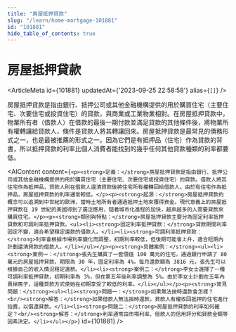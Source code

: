 ```yaml
---
title: "房屋抵押貸款"
slug: "/learn/home-mortgage-101881"
id: "101881"
hide_table_of_contents: true
---
```



# 房屋抵押貸款

<ArticleMeta id={101881} updatedAt={'2023-09-25 22:58:58'} alias={`[]`} />
<div className='border-solid border-b border-t-0 my-4 border-[var(--ifm-color-gray-300)]' />

房屋抵押貸款是指由銀行、抵押公司或其他金融機構提供的用於購買住宅（主要住宅、次要住宅或投資住宅）的貸款，與商業或工業物業相對。在房屋抵押貸款中，物業所有者（借款人）在借款的最後一期付款並滿足貸款的其他條件後，將物業所有權轉讓給貸款人，條件是貸款人將其轉讓回來。房屋抵押貸款是最常見的債務形式之一，也是最被推薦的形式之一。因為它們是有抵押品（住宅）作為貸款的背書，所以抵押貸款的利率比個人消費者能找到的幾乎任何其他貸款種類的利率都要低。

<AIContent content={`<p><strong>定義：</strong>房屋抵押貸款是指由銀行、抵押公司或其他金融機構提供的用於購買住宅（主要住宅、次要住宅或投資住宅）的貸款。借款人將其住宅作為抵押品，貸款人則在借款人還清貸款後將住宅所有權轉回給借款人。由於有住宅作為抵押品，房屋抵押貸款的利率通常較低。</p><p><strong>起源：</strong>房屋抵押貸款的概念可以追溯到中世紀的歐洲，當時土地所有者通過抵押土地來獲得資金。現代意義上的房屋抵押貸款在 19 世紀的美國得到了廣泛應用，隨着城市化進程的加快，越來越多的人需要貸款來購買住宅。</p><p><strong>類別與特點：</strong>房屋抵押貸款主要分為固定利率抵押貸款和可調利率抵押貸款。<ul><li><strong>固定利率抵押貸款：</strong>貸款期間利率固定不變，適合希望穩定還款的借款人。</li><li><strong>可調利率抵押貸款：</strong>利率會根據市場利率變化而調整，初期利率較低，但後期可能會上升，適合短期內計劃還清貸款的借款人。</li></ul></p><p><strong>具體案例：</strong><ul><li><strong>案例一：</strong>張先生購買了一套價值 100 萬元的住宅，通過銀行申請了 80 萬元的房屋抵押貸款，期限為 30 年，固定利率為 4%。每月還款額為 3816 元，張先生可以根據自己的收入情況穩定還款。</li><li><strong>案例二：</strong>李女士選擇了一種可調利率抵押貸款，初期利率為 3%，但在第五年後利率調整為 5%。由於李女士計劃在五年內賣掉房子，這種貸款方式使她在初期享受了較低的利率。</li></ul></p><p><strong>常見問題：</strong><ul><li><strong>問題一：</strong>如果無法按時還款會怎樣？<br/><strong>解答：</strong>如果借款人無法按時還款，貸款人有權收回抵押的住宅進行拍賣，以償還貸款。</li><li><strong>問題二：</strong>房屋抵押貸款的利率如何確定？<br/><strong>解答：</strong>利率通常由市場利率、借款人的信用評分和貸款金額等因素決定。</li></ul></p>`} id={101881} />
